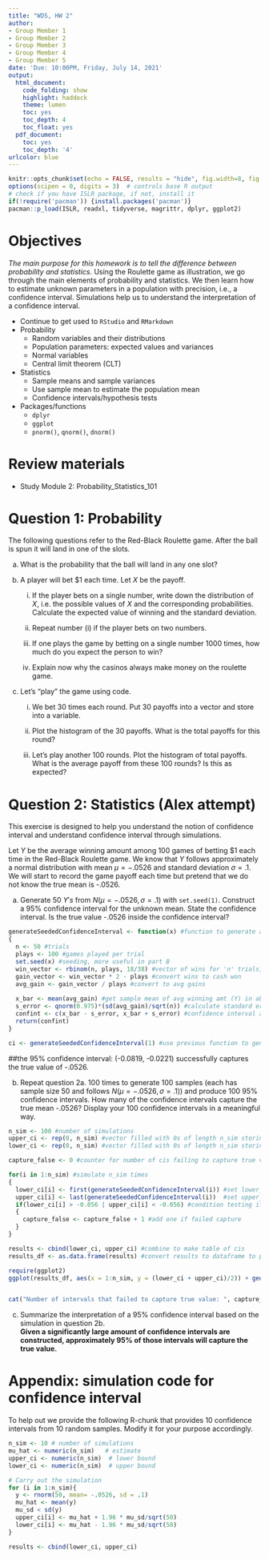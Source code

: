 ```yaml
---
title: "WDS, HW 2"
author:
- Group Member 1
- Group Member 2
- Group Member 3
- Group Member 4
- Group Member 5
date: 'Due: 10:00PM, Friday, July 14, 2021'
output:
  html_document:
    code_folding: show
    highlight: haddock
    theme: lumen
    toc: yes
    toc_depth: 4
    toc_float: yes
  pdf_document:
    toc: yes
    toc_depth: '4'
urlcolor: blue
---
```



```r
knitr::opts_chunk$set(echo = FALSE, results = "hide", fig.width=8, fig.height=4)
options(scipen = 0, digits = 3)  # controls base R output
# check if you have ISLR package, if not, install it
if(!require('pacman')) {install.packages('pacman')}
pacman::p_load(ISLR, readxl, tidyverse, magrittr, dplyr, ggplot2)
```


\pagebreak


# Objectives 

*The main purpose for this homework is to tell the difference between probability and statistics.* Using the Roulette game as illustration, we go through the main elements of probability and statistics. We then learn how to estimate unknown parameters in a population with precision, i.e., a confidence interval. Simulations help us to understand the interpretation of a confidence interval. 

- Continue to get used to `RStudio` and `RMarkdown`
- Probability
  - Random variables and their distributions
  - Population parameters: expected values and variances
  - Normal variables
  - Central limit theorem (CLT)

- Statistics
  - Sample means and sample variances
  - Use sample mean to estimate the population mean
  - Confidence intervals/hypothesis tests
  
- Packages/functions
    - `dplyr`
    - `ggplot`
    - `pnorm()`, `qnorm()`, `dnorm()`


# Review materials


- Study Module 2: Probability_Statistics_101


# Question 1: Probability

The following questions refer to the Red-Black Roulette game. After the ball is spun it will land in one of the slots.

a.	What is the probability that the ball will land in any one slot?


b.	A player will bet \$1 each time. Let $X$ be the payoff.

    (i)	If the player bets on a single number, write down the distribution of $X$, i.e. the possible values of $X$ and the corresponding probabilities. Calculate the expected value of winning and the standard deviation.
    
    (ii)	Repeat number (i) if the player bets on two numbers.
    
    (iii)	If one plays the game by betting on a single number 1000 times, how much do you expect the person to win?
    
    (iv)	Explain now why the casinos always make money on the roulette game.

c. Let's "play" the game using code. 

    (i) We bet 30 times each round. Put 30 payoffs into a vector and store into a variable.

    (ii) Plot the histogram of the 30 payoffs. What is the total payoffs for this round?

    (iii) Let's play another 100 rounds. Plot the histogram of total payoffs. What is the average payoff from these 100 rounds? Is this as expected? 


# Question 2: Statistics (Alex attempt)
    
This exercise is designed to help you understand the notion of confidence interval and understand confidence interval through simulations.

Let $Y$ be the average winning amount among 100 games of betting \$1 each time in the  Red-Black Roulette game. We know that $Y$ follows approximately a normal distribution with mean $\mu = -.0526$ and standard deviation $\sigma = .1$. We will start to record the game payoff each time but pretend that we do not know the true mean is -.0526. 

a. Generate 50 $Y's$ from $N(\mu = -.0526, \sigma =.1)$ with `set.seed(1)`. Construct a $95\%$ confidence interval for the unknown mean. State the confidence interval. Is the true value -.0526 inside the confidence interval?

```r

generateSeededConfidenceInterval <- function(x) #function to generate a confidence interval of Y with 50 trials
{
  n <- 50 #trials
  plays <- 100 #games played per trial
  set.seed(x) #seeding, more useful in part B
  win_vector <- rbinom(n, plays, 18/38) #vector of wins for 'n' trials, each trial simulating "100 'plays' games
  gain_vector <- win_vector * 2 - plays #convert wins to cash won
  avg_gain <- gain_vector / plays #convert to avg gains
  
  x_bar <- mean(avg_gain) #get sample mean of avg winning amt (Y) in above simulated trials
  s_error <- qnorm(0.975)*(sd(avg_gain)/sqrt(n)) #calculate standard error
  confint <- c(x_bar - s_error, x_bar + s_error) #confidence interval as vector
  return(confint)
}

ci <- generateSeededConfidenceInterval(1) #use previous function to generate first seeded ci, returns [1] -0.0819 -0.0221
```

##the 95% confidence interval: (-0.0819, -0.0221) successfully captures the true value of -.0526.

b. Repeat question 2a. 100 times to generate 100 samples (each has sample size 50 and follows $N(\mu = -.0526, \sigma =.1)$) and produce 100 95\% confidence intervals. How many of the confidence intervals capture the true mean -.0526? Display your 100 confidence intervals in a meaningful way.

```r
n_sim <- 100 #number of simulations
upper_ci <- rep(0, n_sim) #vector filled with 0s of length n_sim storing upper cis
lower_ci <- rep(0, n_sim) #vector filled with 0s of length n_sim storing lower cis

capture_false <- 0 #counter for number of cis failing to capture true value: -0.0526

for(i in 1:n_sim) #simulate n_sim times
{
  lower_ci[i] <- first(generateSeededConfidenceInterval(i)) #set lower_ci at i to the lower confidence interval of the i'th seed
  upper_ci[i] <- last(generateSeededConfidenceInterval(i))  #set upper_ci at i to the upper confidence interval of the i'th seed
  if(lower_ci[i] > -0.056 | upper_ci[i] < -0.056) #condition testing if ci captures true value
  {
    capture_false <- capture_false + 1 #add one if failed capture
  }
}

results <- cbind(lower_ci, upper_ci) #combine to make table of cis
results_df <- as.data.frame(results) #convert results to dataframe to plot

require(ggplot2)
ggplot(results_df, aes(x = 1:n_sim, y = (lower_ci + upper_ci)/2)) + geom_point(size = 2) + geom_errorbar(aes(ymax = upper_ci, ymin = lower_ci)) + geom_hline(yintercept = -0.0526) #I'm not good with ggplot, anyone know how to color the cis that failed to capture, reorder results_df by increasing sample means (not necessary, but out of curiousity), and label the axis? Stupid questions, but thx


cat("Number of intervals that failed to capture true value: ", capture_false) #print?
```

c. Summarize the interpretation of a 95\% confidence interval based on the simulation in question 2b.  
**Given a significantly large amount of confidence intervals are constructed, approximately 95% of those intervals will capture the true value.**

# Appendix: simulation code for confidence interval

To help out we provide the following R-chunk that provides 10 confidence intervals from 10 random samples. Modify it for your purpose accordingly.

```r
n_sim <- 10 # number of simulations
mu_hat <- numeric(n_sim)   # estimate
upper_ci <- numeric(n_sim)  # lower bound
lower_ci <- numeric(n_sim)  # upper bound

# Carry out the simulation
for (i in 1:n_sim){
  y <- rnorm(50, mean= -.0526, sd = .1)
  mu_hat <- mean(y)
  mu_sd < sd(y)
  upper_ci[i] <- mu_hat + 1.96 * mu_sd/sqrt(50)
  lower_ci[i] <- mu_hat - 1.96 * mu_sd/sqrt(50)
}

results <- cbind(lower_ci, upper_ci)
```

